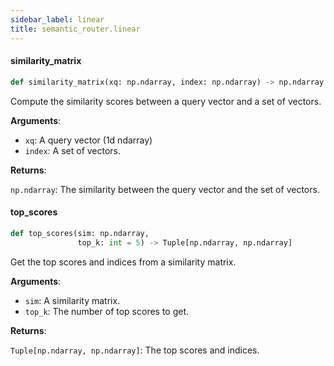 ```yaml
---
sidebar_label: linear
title: semantic_router.linear
---
```


#### similarity\_matrix

```python
def similarity_matrix(xq: np.ndarray, index: np.ndarray) -> np.ndarray
```

Compute the similarity scores between a query vector and a set of vectors.

**Arguments**:

- `xq`: A query vector (1d ndarray)
- `index`: A set of vectors.

**Returns**:

`np.ndarray`: The similarity between the query vector and the set of vectors.

#### top\_scores

```python
def top_scores(sim: np.ndarray,
               top_k: int = 5) -> Tuple[np.ndarray, np.ndarray]
```

Get the top scores and indices from a similarity matrix.

**Arguments**:

- `sim`: A similarity matrix.
- `top_k`: The number of top scores to get.

**Returns**:

`Tuple[np.ndarray, np.ndarray]`: The top scores and indices.

